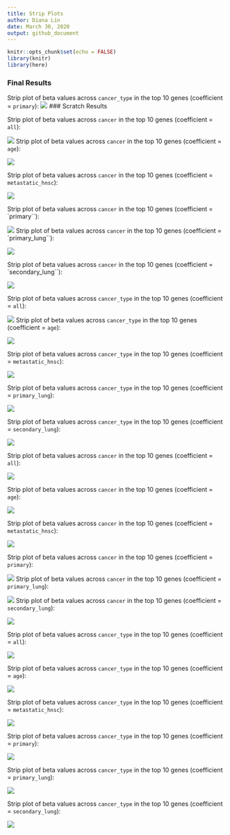 ```yaml
---
title: Strip Plots
author: Diana Lin
date: March 30, 2020
output: github_document
---
```


```r
knitr::opts_chunk$set(echo = FALSE)
library(knitr)
library(here)
```

### Final Results

Strip plot of beta values across `cancer_type` in the top 10 genes (coefficient = `primary`):
![](../results/final/stripplot_beta_cancer_type_primary.png)
### Scratch Results

Strip plot of beta values across `cancer` in the top 10 genes (coefficient = `all`):

![](../results/scratch/stripplot_beta_cancer.png)
Strip plot of beta values across `cancer` in the top 10 genes (coefficient = `age`):

![](../results/scratch/stripplot_beta_cancer_age.png)


Strip plot of beta values across `cancer` in the top 10 genes (coefficient = `metastatic_hnsc`):

![](../results/scratch/stripplot_beta_cancer_metastatic_hnsc.png)


Strip plot of beta values across `cancer` in the top 10 genes (coefficient = `primary``):

![](../results/scratch/stripplot_beta_cancer_primary.png)
Strip plot of beta values across `cancer` in the top 10 genes (coefficient = `primary_lung``):

![](../results/scratch/stripplot_beta_cancer_primary_lung.png)

Strip plot of beta values across `cancer` in the top 10 genes (coefficient = `secondary_lung``):


![](../results/scratch/stripplot_beta_cancer_secondary_lung.png)

Strip plot of beta values across `cancer_type` in the top 10 genes (coefficient = `all`):

![](../results/scratch/stripplot_beta_cancer_type.png)
Strip plot of beta values across `cancer_type` in the top 10 genes (coefficient = `age`):

![](../results/scratch/stripplot_beta_cancer_type_age.png)

Strip plot of beta values across `cancer_type` in the top 10 genes (coefficient = `metastatic_hnsc`):


![](../results/scratch/stripplot_beta_cancer_type_metastatic_hnsc.png)


Strip plot of beta values across `cancer_type` in the top 10 genes (coefficient = `primary_lung`):

![](../results/scratch/stripplot_beta_cancer_type_primary_lung.png)


Strip plot of beta values across `cancer_type` in the top 10 genes (coefficient = `secondary_lung`):

![](../results/scratch/stripplot_beta_cancer_type_secondary_lung.png)


Strip plot of beta values across `cancer` in the top 10 genes (coefficient = `all`):

![](../results/scratch/stripplot_mval_cancer.png)


Strip plot of beta values across `cancer` in the top 10 genes (coefficient = `age`):

![](../results/scratch/stripplot_mval_cancer_age.png)


Strip plot of beta values across `cancer` in the top 10 genes (coefficient = `metastatic_hnsc`):

![](../results/scratch/stripplot_mval_cancer_metastatic_hnsc.png)


Strip plot of beta values across `cancer` in the top 10 genes (coefficient = `primary`):

![](../results/scratch/stripplot_mval_cancer_primary.png)
Strip plot of beta values across `cancer` in the top 10 genes (coefficient = `primary_lung`):

![](../results/scratch/stripplot_mval_cancer_primary_lung.png)
Strip plot of beta values across `cancer` in the top 10 genes (coefficient = `secondary_lung`):

![](../results/scratch/stripplot_mval_cancer_secondary_lung.png)


Strip plot of beta values across `cancer_type` in the top 10 genes (coefficient = `all`):

![](../results/scratch/stripplot_mval_cancer_type.png)


Strip plot of beta values across `cancer_type` in the top 10 genes (coefficient = `age`):

![](../results/scratch/stripplot_mval_cancer_type_age.png)

Strip plot of beta values across `cancer_type` in the top 10 genes (coefficient = `metastatic_hnsc`):

![](../results/scratch/stripplot_mval_cancer_type_metastatic_hnsc.png)


Strip plot of beta values across `cancer_type` in the top 10 genes (coefficient = `primary`):

![](../results/scratch/stripplot_mval_cancer_type_primary.png)


Strip plot of beta values across `cancer_type` in the top 10 genes (coefficient = `primary_lung`):

![](../results/scratch/stripplot_mval_cancer_type_primary_lung.png)


Strip plot of beta values across `cancer_type` in the top 10 genes (coefficient = `secondary_lung`):

![](../results/scratch/stripplot_mval_cancer_type_secondary_lung.png)
